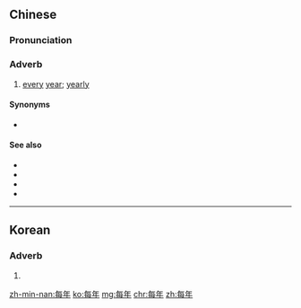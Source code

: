 {{also|毎年}}
==Chinese==
{{zh-forms}}

===Pronunciation===
{{zh-pron
|m=měinián
|c=mui5 nin4
|h=pfs=mî-ngièn
|mn=múi-nî/móe-nî
|cat=adv
}}

===Adverb===
{{zh-adv}}

# [[every]] [[year]]; [[yearly]]

====Synonyms====
* {{zh-l|年年}}

====See also====
* {{zh-l|每日}}
* {{zh-l|每天}}
* {{zh-l|天天}}
* {{zh-l|每週}}

{{zh-cat|Time}}

----

==Korean==
{{ko-hanjatab}}

===Adverb===
{{ko-adv|hj|hangeul=매년}}

# {{hanja form of|매년|every year}}

[[zh-min-nan:每年]]
[[ko:每年]]
[[mg:每年]]
[[chr:每年]]
[[zh:每年]]